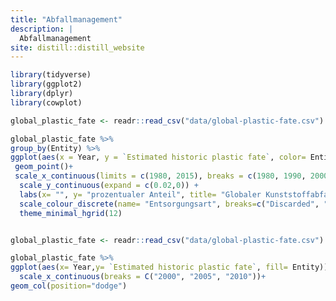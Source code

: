 ```yaml
---
title: "Abfallmanagement"
description: |
  Abfallmanagement
site: distill::distill_website
---
```


```r
library(tidyverse)
library(ggplot2)
library(dplyr)
library(cowplot)
```

```r

global_plastic_fate <- readr::read_csv("data/global-plastic-fate.csv")

global_plastic_fate %>%
group_by(Entity) %>%
ggplot(aes(x = Year, y = `Estimated historic plastic fate`, color= Entity)) +
 geom_point()+
 scale_x_continuous(limits = c(1980, 2015), breaks = c(1980, 1990, 2000, 2010, 2015), expand = c(0.02,0.02))+
  scale_y_continuous(expand = c(0.02,0)) +
  labs(x= "", y= "prozentualer Anteil", title= "Globaler Kunststoffabfall differnziert nach Entsorgungsart, 1980 bis 2015")+
  scale_colour_discrete(name= "Entsorgungsart", breaks=c("Discarded", "Incinerated", "Recycled"),labels= c("Entsorgung (auf Mülldeponien)", "Verbrennung", "Recyceln"))+
  theme_minimal_hgrid(12)


global_plastic_fate <- readr::read_csv("data/global-plastic-fate.csv")

global_plastic_fate %>%
ggplot(aes(x= Year,y= `Estimated historic plastic fate`, fill= Entity)) +
  scale_x_continuous(breaks = C("2000", "2005", "2010"))+
geom_col(position="dodge")
  

```

